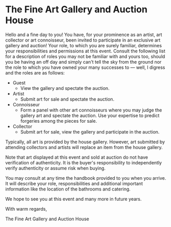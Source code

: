 # The Fine Art Gallery and Auction House
Hello and a fine day to you! You have, for your prominence as an artist, art collector or art connoisseur, been invited to participate in an exclusive art gallery and auction! Your role, to which you are surely familiar, determines your responsibilities and permissions at this event. Consult the following list for a description of roles you may not be familiar with and yours too, should you be having an off day and simply can't tell the sky from the ground nor the role to which you have owned your many successes to — well, I digress and the roles are as follows:

- Guest
	- View the gallery and spectate the auction.
- Artist
	- Submit art for sale and spectate the auction.
- Connoisseur
	- Form a panel with other art connoisseurs where you may judge the gallery art and spectate the auction. Use your expertise to predict forgeries among the pieces for sale.
- Collector
	- Submit art for sale, view the gallery and participate in the auction.

Typically, all art is provided by the house gallery. However, art submitted by attending collectors and artists will replace an item from the house gallery.

Note that art displayed at this event and sold at auction do not have verification of authenticity. It is the buyer's responsibility to independently verify authenticity or assume risk when buying.

You may consult at any time the handbook provided to you when you arrive. It will describe your role, responsibilities and additional important information like the location of the bathrooms and catering.

We hope to see you at this event and many more in future years.

With warm regards,

The Fine Art Gallery and Auction House



